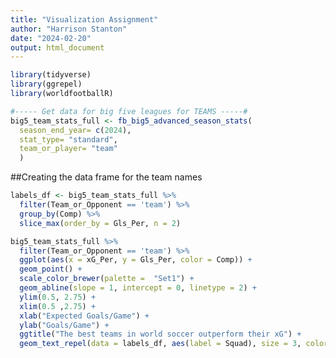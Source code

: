 ```yaml
---
title: "Visualization Assignment"
author: "Harrison Stanton"
date: "2024-02-20"
output: html_document
---
```


```r
library(tidyverse)
library(ggrepel)
library(worldfootballR)
```

```r
#----- Get data for big five leagues for TEAMS -----#
big5_team_stats_full <- fb_big5_advanced_season_stats(
  season_end_year= c(2024), 
  stat_type= "standard", 
  team_or_player= "team"
  ) 
```

##Creating the data frame for the team names
```r
labels_df <- big5_team_stats_full %>%
  filter(Team_or_Opponent == 'team') %>%
  group_by(Comp) %>%
  slice_max(order_by = Gls_Per, n = 2)
```


```r
big5_team_stats_full %>%
  filter(Team_or_Opponent == 'team') %>%
  ggplot(aes(x = xG_Per, y = Gls_Per, color = Comp)) +
  geom_point() +
  scale_color_brewer(palette =  "Set1") +
  geom_abline(slope = 1, intercept = 0, linetype = 2) +
  ylim(0.5, 2.75) +
  xlim(0.5 ,2.75) +
  xlab("Expected Goals/Game") +
  ylab("Goals/Game") +
  ggtitle("The best teams in world soccer outperform their xG") +
  geom_text_repel(data = labels_df, aes(label = Squad), size = 3, color = 'black', min.segment.length = 0.25)
```

